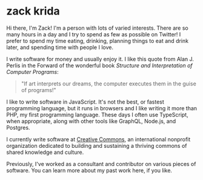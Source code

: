 
# zack krida

Hi there, I'm Zack! I'm a person with lots of varied interests. There are so many hours in a day and I try to spend as few as possible on Twitter! I prefer to spend my time eating, drinking, planning things to eat and drink later, and spending time with people I love.

I write software for money and usually enjoy it. I like this quote from Alan J. Perlis in the Forward of the wonderful book _Structure and Interpretation of Computer Programs_:

> "If art interprets our dreams, the computer executes them in the guise of programs!"

I like to write software in JavaScript. It's not the best, or fastest programming language, but it runs in browsers and I like writing it more than PHP, my first programming language. These days I often use TypeScript, when appropriate, along with other tools like GraphQL, Node.js, and Postgres.

I currently write software at [Creative Commons](https://creativecommons.org), an international nonprofit organization dedicated to building and sustaining a thriving commons of shared knowledge and culture.

Previously, I've worked as a consultant and contributor on various pieces of software. You can <Link href="/work">learn more about my past work here, if you like.</Link>

<!-- I believe in pragmatic programming, using tools only when they are necessary. I have worked with most of the contemporary front-end JavaScript frameworks and enjoy their various component models, but also stay aware of the raw browser apis, programming paadigms, and JavaScript language features powering them. -->

